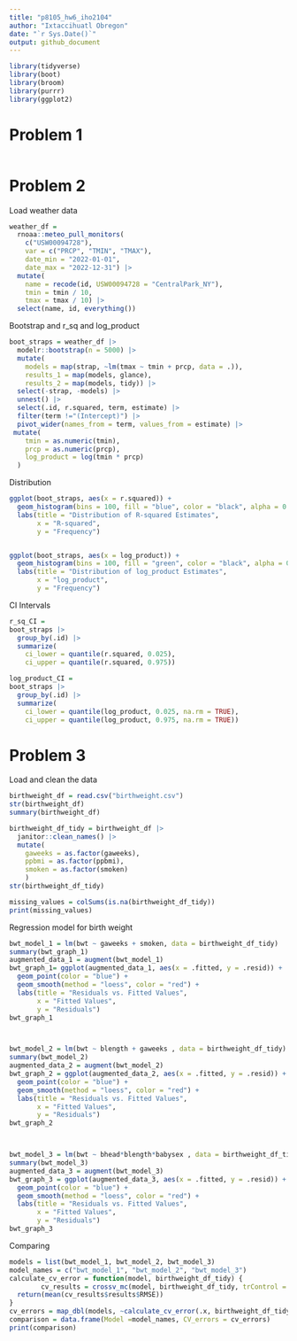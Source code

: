 ```yaml
---
title: "p8105_hw6_iho2104"
author: "Ixtaccihuatl Obregon"
date: "`r Sys.Date()`"
output: github_document
---
```


```r
library(tidyverse)
library(boot)
library(broom)
library(purrr)
library(ggplot2)
```

# Problem 1 

```r

```

# Problem 2

Load weather data

```r
weather_df = 
  rnoaa::meteo_pull_monitors(
    c("USW00094728"),
    var = c("PRCP", "TMIN", "TMAX"), 
    date_min = "2022-01-01",
    date_max = "2022-12-31") |>
  mutate(
    name = recode(id, USW00094728 = "CentralPark_NY"),
    tmin = tmin / 10,
    tmax = tmax / 10) |>
  select(name, id, everything())
```

Bootstrap and r_sq and log_product

```r

boot_straps = weather_df |> 
  modelr::bootstrap(n = 5000) |> 
  mutate(
    models = map(strap, ~lm(tmax ~ tmin + prcp, data = .)),
    results_1 = map(models, glance),
    results_2 = map(models, tidy)) |> 
  select(-strap, -models) |> 
  unnest() |>
  select(.id, r.squared, term, estimate) |> 
  filter(term !="(Intercept)") |> 
  pivot_wider(names_from = term, values_from = estimate) |> 
 mutate(
    tmin = as.numeric(tmin),
    prcp = as.numeric(prcp),
    log_product = log(tmin * prcp)
  )

```

Distribution

```r

ggplot(boot_straps, aes(x = r.squared)) +
  geom_histogram(bins = 100, fill = "blue", color = "black", alpha = 0.7) +
  labs(title = "Distribution of R-squared Estimates",
       x = "R-squared",
       y = "Frequency")


ggplot(boot_straps, aes(x = log_product)) +
  geom_histogram(bins = 100, fill = "green", color = "black", alpha = 0.7) +
  labs(title = "Distribution of log_product Estimates",
       x = "log_product",
       y = "Frequency")
```

CI Intervals

```r
r_sq_CI = 
boot_straps |> 
  group_by(.id) |> 
  summarize(
    ci_lower = quantile(r.squared, 0.025), 
    ci_upper = quantile(r.squared, 0.975))

log_product_CI = 
boot_straps |> 
  group_by(.id) |> 
  summarize(
    ci_lower = quantile(log_product, 0.025, na.rm = TRUE), 
    ci_upper = quantile(log_product, 0.975, na.rm = TRUE))

```

# Problem 3 

Load and clean the data

```r
birthweight_df = read.csv("birthweight.csv") 
str(birthweight_df)
summary(birthweight_df)

birthweight_df_tidy = birthweight_df |> 
  janitor::clean_names() |> 
  mutate( 
    gaweeks = as.factor(gaweeks),
    ppbmi = as.factor(ppbmi), 
    smoken = as.factor(smoken)
    )
str(birthweight_df_tidy)

missing_values = colSums(is.na(birthweight_df_tidy))
print(missing_values)

```

Regression model for birth weight 

```r
bwt_model_1 = lm(bwt ~ gaweeks + smoken, data = birthweight_df_tidy)
summary(bwt_graph_1)
augmented_data_1 = augment(bwt_model_1)
bwt_graph_1= ggplot(augmented_data_1, aes(x = .fitted, y = .resid)) +
  geom_point(color = "blue") +
  geom_smooth(method = "loess", color = "red") +
  labs(title = "Residuals vs. Fitted Values",
       x = "Fitted Values",
       y = "Residuals")
bwt_graph_1



bwt_model_2 = lm(bwt ~ blength + gaweeks , data = birthweight_df_tidy)
summary(bwt_model_2)
augmented_data_2 = augment(bwt_model_2)
bwt_graph_2 = ggplot(augmented_data_2, aes(x = .fitted, y = .resid)) +
  geom_point(color = "blue") +
  geom_smooth(method = "loess", color = "red") +
  labs(title = "Residuals vs. Fitted Values",
       x = "Fitted Values",
       y = "Residuals")
bwt_graph_2



bwt_model_3 = lm(bwt ~ bhead*blength*babysex , data = birthweight_df_tidy)
summary(bwt_model_3)
augmented_data_3 = augment(bwt_model_3)
bwt_graph_3 = ggplot(augmented_data_3, aes(x = .fitted, y = .resid)) +
  geom_point(color = "blue") +
  geom_smooth(method = "loess", color = "red") +
  labs(title = "Residuals vs. Fitted Values",
       x = "Fitted Values",
       y = "Residuals")
bwt_graph_3
```

Comparing 

```r
models = list(bwt_model_1, bwt_model_2, bwt_model_3)
model_names = c("bwt_model_1", "bwt_model_2", "bwt_model_3")
calculate_cv_error = function(model, birthweight_df_tidy) {
        cv_results = crossv_mc(model, birthweight_df_tidy, trControl = trainControl(method = "cv"))
  return(mean(cv_results$results$RMSE))
}
cv_errors = map_dbl(models, ~calculate_cv_error(.x, birthweight_df_tidy))
comparison = data.frame(Model =model_names, CV_errors = cv_errors)
print(comparison)
```
